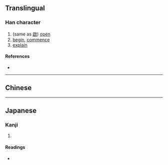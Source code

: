 {{character info/new}}
==Translingual==

===Han character===
{{Han char|rn=30|rad=口|as=07|sn=10|four=|canj=MER|ids=⿱⿰石又口}}

# (same as [[啟]]) [[open]]
# [[begin]], [[commence]]
# [[explain]]

====References====
* {{Han ref|kx=0193.051|dkj=03746|dj=0413.150|hdz=10627.090|uh=5518|ud=21784}}

----

==Chinese==
{{zh-see|啟|v}}

----

==Japanese==

===Kanji===
{{ja-kanji|grade=|rs=口07}}

# {{defn|lang=ja|sort=口07}}

====Readings====
* {{ja-readings|on=[[けい]] (kei)|kun=}}